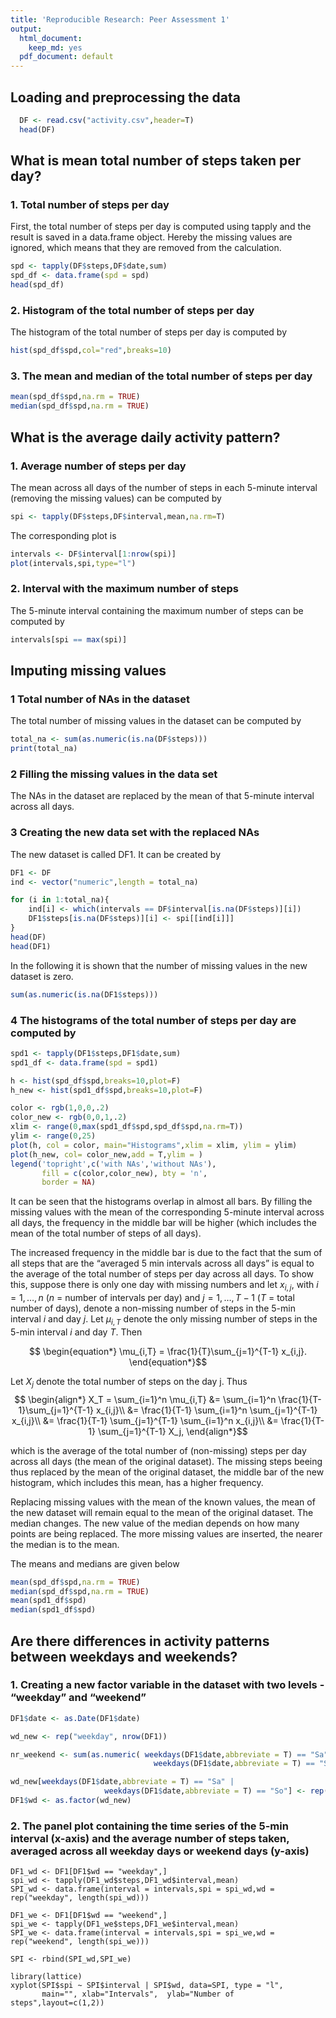```yaml
---
title: 'Reproducible Research: Peer Assessment 1'
output:
  html_document:
    keep_md: yes
  pdf_document: default
---
```



## Loading and preprocessing the data
```r
  DF <- read.csv("activity.csv",header=T)
  head(DF)
```

## What is mean total number of steps taken per day?

### 1. Total number of steps per day

First, the total number of steps per day is computed using tapply and the result is saved in a data.frame object. Hereby the missing values are ignored, which means that they are removed from the calculation.

```r

spd <- tapply(DF$steps,DF$date,sum)
spd_df <- data.frame(spd = spd)
head(spd_df)
```

### 2. Histogram of the total number of steps per day

The histogram of the total number of steps per day is computed by

```r

hist(spd_df$spd,col="red",breaks=10)

```

### 3. The mean and median of the total number of steps per day

```r
mean(spd_df$spd,na.rm = TRUE)
median(spd_df$spd,na.rm = TRUE)
```

## What is the average daily activity pattern?

### 1. Average number of steps per day

The mean across all days of the number of steps in each 5-minute interval (removing the missing values) can be computed by 

```r

spi <- tapply(DF$steps,DF$interval,mean,na.rm=T)

```

The corresponding plot is

```r
intervals <- DF$interval[1:nrow(spi)]
plot(intervals,spi,type="l")

```

### 2. Interval with the maximum number of steps

The 5-minute interval containing the maximum number of steps can be computed by

```r
intervals[spi == max(spi)]
```

## Imputing missing values

### 1 Total number of NAs in the dataset

The total number of missing values in the dataset can be computed by

```r
total_na <- sum(as.numeric(is.na(DF$steps)))
print(total_na)
```

### 2 Filling the missing values in the data set

The NAs in the dataset are replaced by the mean of that 5-minute interval across all days. 

### 3 Creating the new data set with the replaced NAs

The new dataset is called DF1. It can be created by

```r
DF1 <- DF
ind <- vector("numeric",length = total_na)

for (i in 1:total_na){
    ind[i] <- which(intervals == DF$interval[is.na(DF$steps)][i])
    DF1$steps[is.na(DF$steps)][i] <- spi[[ind[i]]]
}
head(DF)
head(DF1)
```

In the following it is shown that the number of missing values in the new dataset is zero.

```r
sum(as.numeric(is.na(DF1$steps)))

```

### 4 The histograms of the total number of steps per day are computed by

```r
spd1 <- tapply(DF1$steps,DF1$date,sum)
spd1_df <- data.frame(spd = spd1)

h <- hist(spd_df$spd,breaks=10,plot=F)
h_new <- hist(spd1_df$spd,breaks=10,plot=F)

color <- rgb(1,0,0,.2)
color_new <- rgb(0,0,1,.2)
xlim <- range(0,max(spd1_df$spd,spd_df$spd,na.rm=T))
ylim <- range(0,25)
plot(h, col = color, main="Histograms",xlim = xlim, ylim = ylim)
plot(h_new, col= color_new,add = T,ylim = )
legend('topright',c('with NAs','without NAs'),
       fill = c(color,color_new), bty = 'n',
       border = NA)
```

It can be seen that the histograms overlap in almost all bars. By filling the missing values with the mean of the corresponding 5-minute interval across all days, the frequency in the middle bar will be higher (which includes the mean of the total number of steps of all days). 

The increased frequency in the middle bar is due to the fact that the sum of all steps that are the "averaged 5 min intervals across all days" is equal to the average of the total number of steps per day across all days. To show this, suppose there is only one day with missing numbers and let $x_{i,j}$, with $i=1,\ldots,n$ ($n$ = number of intervals per day) and $j=1,\ldots,T-1$ ($T$ = total number of days), denote a non-missing number of steps in the 5-min interval $i$ and day $j$. Let $\mu_{i,T}$ denote the only missing number of steps in the 5-min interval $i$ and day $T$. Then

$$
\begin{equation*}
\mu_{i,T} = \frac{1}{T}\sum_{j=1}^{T-1} x_{i,j}.
\end{equation*}$$

Let $X_j$ denote the total number of steps on the day j. Thus
$$
\begin{align*}
X_T = \sum_{i=1}^n \mu_{i,T} &= \sum_{i=1}^n \frac{1}{T-1}\sum_{j=1}^{T-1} x_{i,j}\\
 &= \frac{1}{T-1} \sum_{i=1}^n \sum_{j=1}^{T-1} x_{i,j}\\
 &= \frac{1}{T-1} \sum_{j=1}^{T-1} \sum_{i=1}^n x_{i,j}\\
 &= \frac{1}{T-1} \sum_{j=1}^{T-1} X_j,
\end{align*}$$

which is the average of the total number of (non-missing) steps per day across all days (the mean of the original dataset). The missing steps beeing thus replaced by the mean of the original dataset, the middle bar of the new histogram, which includes this mean, has a higher frequency.

Replacing missing values with the mean of the known values, the mean of the new dataset will remain equal to the mean of the original dataset. The median changes. The new value of the median depends on how many points are being replaced. The more missing values are inserted, the nearer the median is to the mean. 

The means and medians are given below

```r
mean(spd_df$spd,na.rm = TRUE)
median(spd_df$spd,na.rm = TRUE)
mean(spd1_df$spd)
median(spd1_df$spd)
```

## Are there differences in activity patterns between weekdays and weekends?

### 1. Creating a new factor variable in the dataset with two levels - "weekday" and "weekend"

```r

DF1$date <- as.Date(DF1$date)

wd_new <- rep("weekday", nrow(DF1))

nr_weekend <- sum(as.numeric( weekdays(DF1$date,abbreviate = T) == "Sa" | 
                                weekdays(DF1$date,abbreviate = T) == "So"))

wd_new[weekdays(DF1$date,abbreviate = T) == "Sa" | 
                     weekdays(DF1$date,abbreviate = T) == "So"] <- rep("weekend", nr_weekend)
DF1$wd <- as.factor(wd_new)

```

### 2. The panel plot containing the time series of the 5-min interval (x-axis) and the average number of steps taken, averaged across all weekday days or weekend days (y-axis)

```r-

DF1_wd <- DF1[DF1$wd == "weekday",]
spi_wd <- tapply(DF1_wd$steps,DF1_wd$interval,mean)
SPI_wd <- data.frame(interval = intervals,spi = spi_wd,wd = rep("weekday", length(spi_wd)))

DF1_we <- DF1[DF1$wd == "weekend",]
spi_we <- tapply(DF1_we$steps,DF1_we$interval,mean)
SPI_we <- data.frame(interval = intervals,spi = spi_we,wd = rep("weekend", length(spi_we)))

SPI <- rbind(SPI_wd,SPI_we)

library(lattice)
xyplot(SPI$spi ~ SPI$interval | SPI$wd, data=SPI, type = "l",
       main="", xlab="Intervals",  ylab="Number of steps",layout=c(1,2))
```